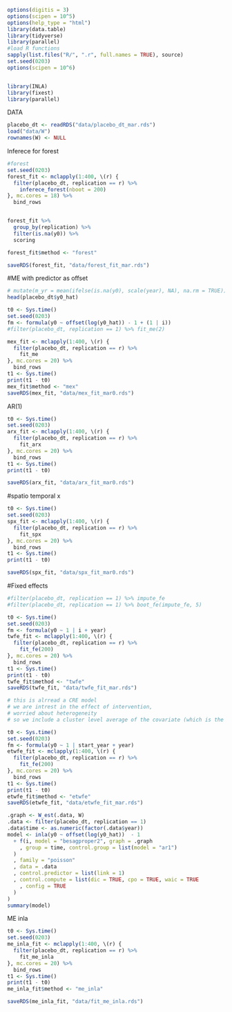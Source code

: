 

```r
options(digitis = 3)
options(scipen = 10^5)
options(help_type = "html")
library(data.table)
library(tidyverse)
library(parallel)
#load R functions
sapply(list.files("R/", ".r", full.names = TRUE), source)
set.seed(0203)
options(scipen = 10^6)


library(INLA)
library(fixest)
library(parallel)
```

DATA
```r
placebo_dt <- readRDS("data/placebo_dt_mar.rds")
load("data/W")
rownames(W) <- NULL
```

Inferece for forest
```r
#forest
set.seed(0203)
forest_fit <- mclapply(1:400, \(r) {
  filter(placebo_dt, replication == r) %>%
    inferece_forest(nboot = 200)
}, mc.cores = 18) %>%
  bind_rows


forest_fit %>%
  group_by(replication) %>%
  filter(is.na(y0)) %>%
  scoring

forest_fit$method <- "forest"

saveRDS(forest_fit, "data/forest_fit_mar.rds")
```


#ME
with predictor as offset
```r
# mutate(m_yr = mean(ifelse(is.na(y0), scale(year), NA), na.rm = TRUE))
head(placebo_dt$y0_hat)

t0 <- Sys.time()
set.seed(0203)
fm <- formula(y0 ~ offset(log(y0_hat)) - 1 + (1 | i))
#filter(placebo_dt, replication == 1) %>% fit_me(2)

mex_fit <- mclapply(1:400, \(r) {
  filter(placebo_dt, replication == r) %>%
    fit_me
}, mc.cores = 20) %>%
  bind_rows
t1 <- Sys.time()
print(t1 - t0)
mex_fit$method <- "mex"
saveRDS(mex_fit, "data/mex_fit_mar0.rds")
```

AR(1)
```r
t0 <- Sys.time()
set.seed(0203)
arx_fit <- mclapply(1:400, \(r) {
  filter(placebo_dt, replication == r) %>%
    fit_arx
}, mc.cores = 20) %>%
  bind_rows
t1 <- Sys.time()
print(t1 - t0)

saveRDS(arx_fit, "data/arx_fit_mar0.rds")
```

#spatio temporal x
```r
t0 <- Sys.time()
set.seed(0203)
spx_fit <- mclapply(1:400, \(r) {
  filter(placebo_dt, replication == r) %>%
    fit_spx
}, mc.cores = 20) %>%
  bind_rows
t1 <- Sys.time()
print(t1 - t0)

saveRDS(spx_fit, "data/spx_fit_mar0.rds")
```


#Fixed effects
```r
#filter(placebo_dt, replication == 1) %>% impute_fe
#filter(placebo_dt, replication == 1) %>% boot_fe(impute_fe, 5)

t0 <- Sys.time()
set.seed(0203)
fm <- formula(y0 ~ 1 | i + year)
twfe_fit <- mclapply(1:400, \(r) {
  filter(placebo_dt, replication == r) %>%
    fit_fe(200)
}, mc.cores = 20) %>%
  bind_rows
t1 <- Sys.time()
print(t1 - t0)
twfe_fit$method <- "twfe"
saveRDS(twfe_fit, "data/twfe_fit_mar.rds")

# this is alrread a CRE model
# we are intrest in the effect of intervention,
# worried about heterogeneity
# so we include a cluster level average of the covariate (which is the same as the cohort indicator)

t0 <- Sys.time()
set.seed(0203)
fm <- formula(y0 ~ 1 | start_year + year)
etwfe_fit <- mclapply(1:400, \(r) {
  filter(placebo_dt, replication == r) %>%
    fit_fe(200)
}, mc.cores = 20) %>%
  bind_rows
t1 <- Sys.time()
print(t1 - t0)
etwfe_fit$method <- "etwfe"
saveRDS(etwfe_fit, "data/etwfe_fit_mar.rds")
```


```r
.graph <- W_est(.data, W)
.data <- filter(placebo_dt, replication == 1)
.data$time <- as.numeric(factor(.data$year))
model <- inla(y0 ~ offset(log(y0_hat))  - 1
  + f(i, model = "besagproper2", graph = .graph
    , group = time, control.group = list(model = "ar1")
  )
  , family = "poisson"
  , data = .data
  , control.predictor = list(link = 1)
  , control.compute = list(dic = TRUE, cpo = TRUE, waic = TRUE
    , config = TRUE
  )
)
summary(model)


```


ME inla
```r
t0 <- Sys.time()
set.seed(0203)
me_inla_fit <- mclapply(1:400, \(r) {
  filter(placebo_dt, replication == r) %>%
    fit_me_inla
}, mc.cores = 20) %>%
  bind_rows
t1 <- Sys.time()
print(t1 - t0)
me_inla_fit$method <- "me_inla"

saveRDS(me_inla_fit, "data/fit_me_inla.rds")
```